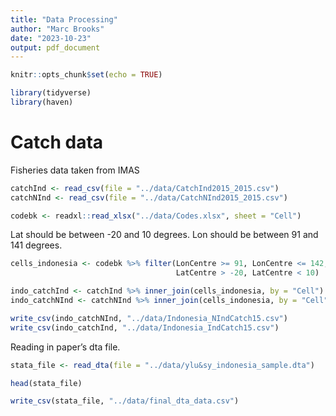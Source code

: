 ```yaml
---
title: "Data Processing"
author: "Marc Brooks"
date: "2023-10-23"
output: pdf_document
---
```


```r
knitr::opts_chunk$set(echo = TRUE)

library(tidyverse)
library(haven)
```


# Catch data 

Fisheries data taken from IMAS
```r
catchInd <- read_csv(file = "../data/CatchInd2015_2015.csv")
catchNInd <- read_csv(file = "../data/CatchNInd2015_2015.csv")

codebk <- readxl::read_xlsx("../data/Codes.xlsx", sheet = "Cell")
```



Lat should be between -20 and 10 degrees. Lon should be between 91 and 141 
degrees.

```r
cells_indonesia <- codebk %>% filter(LonCentre >= 91, LonCentre <= 142,
                                     LatCentre > -20, LatCentre < 10)
```


```r
indo_catchInd <- catchInd %>% inner_join(cells_indonesia, by = "Cell")
indo_catchNInd <- catchNInd %>% inner_join(cells_indonesia, by = "Cell")

write_csv(indo_catchNInd, "../data/Indonesia_NIndCatch15.csv")
write_csv(indo_catchInd, "../data/Indonesia_IndCatch15.csv")
```



Reading in paper's dta file.

```r
stata_file <- read_dta(file = "../data/ylu&sy_indonesia_sample.dta")
```


```r
head(stata_file)

write_csv(stata_file, "../data/final_dta_data.csv")
```


